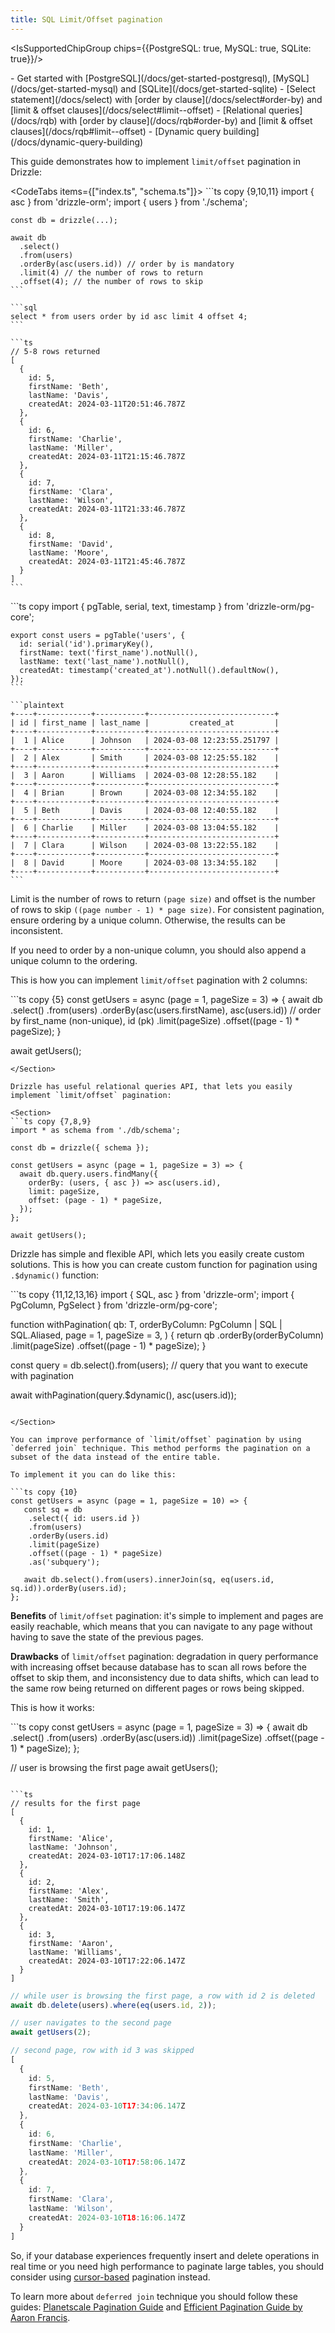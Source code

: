 ```yaml
---
title: SQL Limit/Offset pagination
---
```



<IsSupportedChipGroup chips={{PostgreSQL: true, MySQL: true, SQLite: true}}/>

<Prerequisites>
- Get started with [PostgreSQL](/docs/get-started-postgresql), [MySQL](/docs/get-started-mysql) and [SQLite](/docs/get-started-sqlite)
- [Select statement](/docs/select) with [order by clause](/docs/select#order-by) and [limit & offset clauses](/docs/select#limit--offset)
- [Relational queries](/docs/rqb) with [order by clause](/docs/rqb#order-by) and [limit & offset clauses](/docs/rqb#limit--offset)
- [Dynamic query building](/docs/dynamic-query-building)
</Prerequisites>

This guide demonstrates how to implement `limit/offset` pagination in Drizzle:

<CodeTabs items={["index.ts", "schema.ts"]}>
  <CodeTab>
    ```ts copy {9,10,11}
    import { asc } from 'drizzle-orm';
    import { users } from './schema';

    const db = drizzle(...);

    await db
      .select()
      .from(users)
      .orderBy(asc(users.id)) // order by is mandatory
      .limit(4) // the number of rows to return
      .offset(4); // the number of rows to skip
    ```

    ```sql
    select * from users order by id asc limit 4 offset 4;
    ```

    ```ts
    // 5-8 rows returned
    [
      {
        id: 5,
        firstName: 'Beth',
        lastName: 'Davis',
        createdAt: 2024-03-11T20:51:46.787Z
      },
      {
        id: 6,
        firstName: 'Charlie',
        lastName: 'Miller',
        createdAt: 2024-03-11T21:15:46.787Z
      },
      {
        id: 7,
        firstName: 'Clara',
        lastName: 'Wilson',
        createdAt: 2024-03-11T21:33:46.787Z
      },
      {
        id: 8,
        firstName: 'David',
        lastName: 'Moore',
        createdAt: 2024-03-11T21:45:46.787Z
      }
    ]
    ```
  </CodeTab>
  <CodeTab>
    ```ts copy
    import { pgTable, serial, text, timestamp } from 'drizzle-orm/pg-core';

    export const users = pgTable('users', {
      id: serial('id').primaryKey(),
      firstName: text('first_name').notNull(),
      lastName: text('last_name').notNull(),
      createdAt: timestamp('created_at').notNull().defaultNow(),
    });
    ```

    ```plaintext
    +----+------------+-----------+----------------------------+
    | id | first_name | last_name |         created_at         |
    +----+------------+-----------+----------------------------+
    |  1 | Alice      | Johnson   | 2024-03-08 12:23:55.251797 |
    +----+------------+-----------+----------------------------+
    |  2 | Alex       | Smith     | 2024-03-08 12:25:55.182    |
    +----+------------+-----------+----------------------------+
    |  3 | Aaron      | Williams  | 2024-03-08 12:28:55.182    |
    +----+------------+-----------+----------------------------+
    |  4 | Brian      | Brown     | 2024-03-08 12:34:55.182    |
    +----+------------+-----------+----------------------------+
    |  5 | Beth       | Davis     | 2024-03-08 12:40:55.182    |
    +----+------------+-----------+----------------------------+
    |  6 | Charlie    | Miller    | 2024-03-08 13:04:55.182    |
    +----+------------+-----------+----------------------------+
    |  7 | Clara      | Wilson    | 2024-03-08 13:22:55.182    |
    +----+------------+-----------+----------------------------+
    |  8 | David      | Moore     | 2024-03-08 13:34:55.182    |
    +----+------------+-----------+----------------------------+
    ```
  </CodeTab>
</CodeTabs>

Limit is the number of rows to return `(page size)` and offset is the number of rows to skip `((page number - 1) * page size)`. 
For consistent pagination, ensure ordering by a unique column. Otherwise, the results can be inconsistent.

If you need to order by a non-unique column, you should also append a unique column to the ordering.

This is how you can implement `limit/offset` pagination with 2 columns:

<Section>
```ts copy {5}
const getUsers = async (page = 1, pageSize = 3) => {
  await db
    .select()
    .from(users)
    .orderBy(asc(users.firstName), asc(users.id)) // order by first_name (non-unique), id (pk)
    .limit(pageSize) 
    .offset((page - 1) * pageSize);
}

await getUsers();
```
</Section>

Drizzle has useful relational queries API, that lets you easily implement `limit/offset` pagination:

<Section>
```ts copy {7,8,9}
import * as schema from './db/schema';

const db = drizzle({ schema });

const getUsers = async (page = 1, pageSize = 3) => {
  await db.query.users.findMany({
    orderBy: (users, { asc }) => asc(users.id),
    limit: pageSize,
    offset: (page - 1) * pageSize,
  });
};

await getUsers();
```
</Section>

Drizzle has simple and flexible API, which lets you easily create custom solutions. This is how you can create custom function for pagination using `.$dynamic()` function:

<Section>
```ts copy {11,12,13,16}
import { SQL, asc } from 'drizzle-orm';
import { PgColumn, PgSelect } from 'drizzle-orm/pg-core';

function withPagination<T extends PgSelect>(
  qb: T,
  orderByColumn: PgColumn | SQL | SQL.Aliased,
  page = 1,
  pageSize = 3,
) {
  return qb
    .orderBy(orderByColumn)
    .limit(pageSize)
    .offset((page - 1) * pageSize);
}

const query = db.select().from(users); // query that you want to execute with pagination

await withPagination(query.$dynamic(), asc(users.id));
```

</Section>

You can improve performance of `limit/offset` pagination by using `deferred join` technique. This method performs the pagination on a subset of the data instead of the entire table.

To implement it you can do like this:

```ts copy {10}
const getUsers = async (page = 1, pageSize = 10) => {
   const sq = db
    .select({ id: users.id })
    .from(users)
    .orderBy(users.id)
    .limit(pageSize)
    .offset((page - 1) * pageSize)
    .as('subquery');

   await db.select().from(users).innerJoin(sq, eq(users.id, sq.id)).orderBy(users.id);
};
```

**Benefits** of `limit/offset` pagination: it's simple to implement and pages are easily reachable, which means that you can navigate to any page without having to save the state of the previous pages.

**Drawbacks** of `limit/offset` pagination: degradation in query performance with increasing offset because database has to scan all rows before the offset to skip them, and inconsistency due to data shifts, which can lead to the same row being returned on different pages or rows being skipped.

This is how it works:

<Section>
```ts copy
const getUsers = async (page = 1, pageSize = 3) => {
  await db
    .select()
    .from(users)
    .orderBy(asc(users.id))
    .limit(pageSize)
    .offset((page - 1) * pageSize);
};

// user is browsing the first page
await getUsers();
```

```ts
// results for the first page
[
  {
    id: 1,
    firstName: 'Alice',
    lastName: 'Johnson',
    createdAt: 2024-03-10T17:17:06.148Z
  },
  {
    id: 2,
    firstName: 'Alex',
    lastName: 'Smith',
    createdAt: 2024-03-10T17:19:06.147Z
  },
  {
    id: 3,
    firstName: 'Aaron',
    lastName: 'Williams',
    createdAt: 2024-03-10T17:22:06.147Z
  }
]
```

```ts
// while user is browsing the first page, a row with id 2 is deleted
await db.delete(users).where(eq(users.id, 2));

// user navigates to the second page
await getUsers(2);
```

```ts
// second page, row with id 3 was skipped
[
  {
    id: 5,
    firstName: 'Beth',
    lastName: 'Davis',
    createdAt: 2024-03-10T17:34:06.147Z
  },
  {
    id: 6,
    firstName: 'Charlie',
    lastName: 'Miller',
    createdAt: 2024-03-10T17:58:06.147Z
  },
  {
    id: 7,
    firstName: 'Clara',
    lastName: 'Wilson',
    createdAt: 2024-03-10T18:16:06.147Z
  }
]
```
</Section>

So, if your database experiences frequently insert and delete operations in real time or you need high performance to paginate large tables, you should consider using [cursor-based](/docs/guides/cursor-based-pagination) pagination instead.

To learn more about `deferred join` technique you should follow these guides: [Planetscale Pagination Guide](https://planetscale.com/blog/mysql-pagination) and [Efficient Pagination Guide by Aaron Francis](https://aaronfrancis.com/2022/efficient-pagination-using-deferred-joins).
